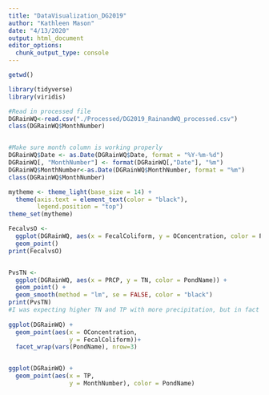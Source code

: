 ```yaml
---
title: "DataVisualization_DG2019"
author: "Kathleen Mason"
date: "4/13/2020"
output: html_document
editor_options: 
  chunk_output_type: console
---
```


```r
getwd()

library(tidyverse)
library(viridis)

#Read in processed file
DGRainWQ<-read.csv("./Processed/DG2019_RainandWQ_processed.csv")
class(DGRainWQ$MonthNumber)


#Make sure month column is working properly
DGRainWQ$Date <- as.Date(DGRainWQ$Date, format = "%Y-%m-%d")
DGRainWQ[, "MonthNumber"] <- format(DGRainWQ[,"Date"], "%m")
DGRainWQ$MonthNumber<-as.Date(DGRainWQ$MonthNumber, format = "%m")
class(DGRainWQ$MonthNumber)
```

```r
mytheme <- theme_light(base_size = 14) +
  theme(axis.text = element_text(color = "black"), 
        legend.position = "top")
theme_set(mytheme)
```

```r
FecalvsO <-
  ggplot(DGRainWQ, aes(x = FecalColiform, y = OConcentration, color = PondName)) +
  geom_point() 
print(FecalvsO)


PvsTN <-
  ggplot(DGRainWQ, aes(x = PRCP, y = TN, color = PondName)) +
  geom_point() +
  geom_smooth(method = "lm", se = FALSE, color = "black")
print(PvsTN)
#I was expecting higher TN and TP with more precipitation, but in fact I am getting the opposite...awesome
 
ggplot(DGRainWQ) +
  geom_point(aes(x = OConcentration, 
                 y = FecalColiform))+
  facet_wrap(vars(PondName), nrow=3)


ggplot(DGRainWQ) +
  geom_point(aes(x = TP, 
                 y = MonthNumber), color = PondName)
```



